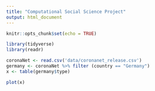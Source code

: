 ```yaml
---
title: "Computational Social Science Project"
output: html_document
---
```


```r
knitr::opts_chunk$set(echo = TRUE)
```

```r
library(tidyverse)
library(readr)

coronaNet <- read.csv('data/coronanet_release.csv')
germany <- coronaNet %>% filter (country == "Germany")
x <- table(germany$type)

plot(x)
            
```
